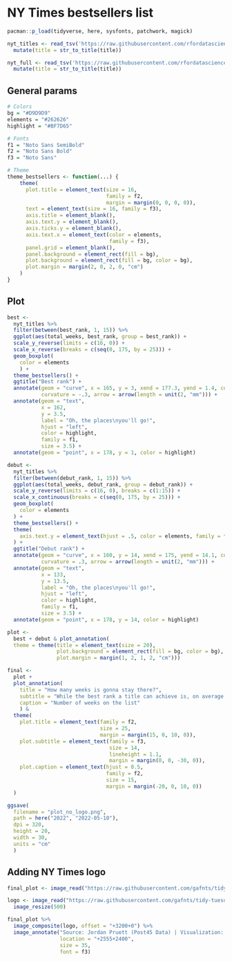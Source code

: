 # NY Times bestsellers list

```r
pacman::p_load(tidyverse, here, sysfonts, patchwork, magick)
```

```r
nyt_titles <- read_tsv('https://raw.githubusercontent.com/rfordatascience/tidytuesday/master/data/2022/2022-05-10/nyt_titles.tsv') %>% 
  mutate(title = str_to_title(title))

nyt_full <- read_tsv('https://raw.githubusercontent.com/rfordatascience/tidytuesday/master/data/2022/2022-05-10/nyt_full.tsv') %>% 
  mutate(title = str_to_title(title))
```

## General params

```r
# Colors
bg = "#D9D9D9"
elements = "#262626"
highlight = "#BF7D65"

# Fonts
f1 = "Noto Sans SemiBold"
f2 = "Noto Sans Bold"
f3 = "Noto Sans"

# Theme
theme_bestsellers <- function(...) {
    theme(
      plot.title = element_text(size = 16, 
                                family = f2, 
                                margin = margin(0, 0, 0, 0)),
      text = element_text(size = 16, family = f3),
      axis.title = element_blank(),
      axis.text.y = element_blank(),
      axis.ticks.y = element_blank(),
      axis.text.x = element_text(color = elements, 
                                 family = f3),
      panel.grid = element_blank(),
      panel.background = element_rect(fill = bg),
      plot.background = element_rect(fill = bg, color = bg),
      plot.margin = margin(2, 0, 2, 0, "cm")
    )
}
```

## Plot

```r
best <- 
  nyt_titles %>% 
  filter(between(best_rank, 1, 15)) %>% 
  ggplot(aes(total_weeks, best_rank, group = best_rank)) +
  scale_y_reverse(limits = c(16, 0)) +
  scale_x_reverse(breaks = c(seq(0, 175, by = 25))) +
  geom_boxplot(
    color = elements
    ) +
  theme_bestsellers() +
  ggtitle("Best rank") +
  annotate(geom = "curve", x = 165, y = 3, xend = 177.3, yend = 1.4, color = highlight,
           curvature = -.3, arrow = arrow(length = unit(2, "mm"))) +
  annotate(geom = "text", 
           x = 162, 
           y = 3.5, 
           label = "Oh, the places\nyou'll go!", 
           hjust = "left",
           color = highlight,
           family = f1,
           size = 3.5) +
  annotate(geom = "point", x = 178, y = 1, color = highlight)

debut <- 
  nyt_titles %>% 
  filter(between(debut_rank, 1, 15)) %>% 
  ggplot(aes(total_weeks, debut_rank, group = debut_rank)) +
  scale_y_reverse(limits = c(16, 0), breaks = c(1:15)) +
  scale_x_continuous(breaks = c(seq(0, 175, by = 25))) +
  geom_boxplot(
    color = elements
  ) +
  theme_bestsellers() + 
  theme(
    axis.text.y = element_text(hjust = .5, color = elements, family = f3)
  ) +
  ggtitle("Debut rank") +
  annotate(geom = "curve", x = 160, y = 14, xend = 175, yend = 14.1, color = highlight,
           curvature = .3, arrow = arrow(length = unit(2, "mm"))) +
  annotate(geom = "text", 
           x = 133, 
           y = 13.5, 
           label = "Oh, the places\nyou'll go!", 
           hjust = "left",
           color = highlight,
           family = f1,
           size = 3.5) +
  annotate(geom = "point", x = 178, y = 14, color = highlight)

plot <- 
  best + debut & plot_annotation(
  theme = theme(title = element_text(size = 20),
                plot.background = element_rect(fill = bg, color = bg),
                plot.margin = margin(1, 2, 1, 2, "cm"))) 

final <- 
  plot +
  plot_annotation(
    title = "How many weeks is gonna stay there?",
    subtitle = "While the best rank a title can achieve is, on average, directly related to the number\nof weeks on the New York Times bestseller list, the position with which the book entered\nthe list has no bearing on how long is going to stay there.",
    caption = "Number of weeks on the list"
    ) &
  theme(
    plot.title = element_text(family = f2, 
                              size = 25, 
                              margin = margin(15, 0, 10, 0)),
    plot.subtitle = element_text(family = f3, 
                                 size = 14, 
                                 lineheight = 1.1,
                                 margin = margin(0, 0, -30, 0)),
    plot.caption = element_text(hjust = 0.5, 
                                family = f2, 
                                size = 15, 
                                margin = margin(-20, 0, 10, 0))
  )

ggsave(
  filename = "plot_no_logo.png",
  path = here("2022", "2022-05-10"),
  dpi = 320,
  height = 20,
  width = 30,
  units = "cm"
  )
```

## Adding NY Times logo

```r
final_plot <- image_read("https://raw.githubusercontent.com/gafnts/tidy-tuesday/main/2022/2022-05-10/plot_no_logo.png")

logo <- image_read("https://raw.githubusercontent.com/gafnts/tidy-tuesday/main/2022/2022-05-10/nyt_logo.png") %>% 
  image_resize(500)

final_plot %>% 
  image_composite(logo, offset = "+3200+0") %>% 
  image_annotate("Source: Jordan Pruett (Post45 Data) | Visualization: Gabriel Fuentes", 
                 location = "+2555+2400",
                 size = 35,
                 font = f3)
```
